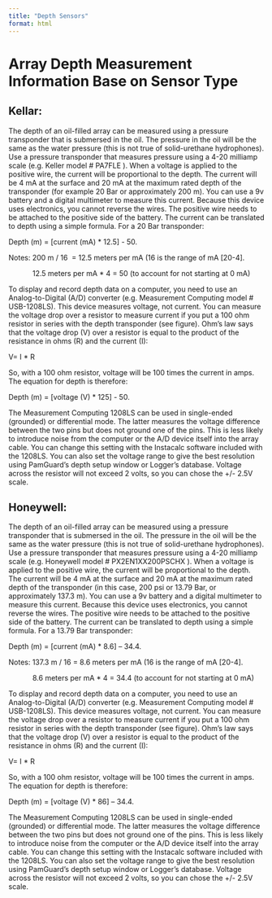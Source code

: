 ```yaml
---
title: "Depth Sensors"
format: html
---
```


# **Array Depth Measurement Information Base on Sensor Type**

## **Kellar:**

The depth of an oil-filled array can be measured using a pressure transponder that is submersed in the oil. The pressure in the oil will be the same as the water pressure (this is not true of solid-urethane hydrophones). Use a pressure transponder that measures pressure using a 4-20 milliamp scale (e.g. Keller model \# PA7FLE ). When a voltage is applied to the positive wire, the current will be proportional to the depth. The current will be 4 mA at the surface and 20 mA at the maximum rated depth of the transponder (for example 20 Bar or approximately 200 m). You can use a 9v battery and a digital multimeter to measure this current. Because this device uses electronics, you cannot reverse the wires. The positive wire needs to be attached to the positive side of the battery. The current can be translated to depth using a simple formula. For a 20 Bar transponder:

Depth (m) = \[current (mA) \* 12.5\] - 50.

Notes: 200 m / 16  = 12.5 meters per mA (16 is the range of mA \[20-4\].

            12.5 meters per mA \* 4 = 50 (to account for not starting at 0 mA)

To display and record depth data on a computer, you need to use an Analog-to-Digital (A/D) converter (e.g. Measurement Computing model \# USB-1208LS). This device measures voltage, not current. You can measure the voltage drop over a resistor to measure current if you put a 100 ohm resistor in series with the depth transponder (see figure). Ohm’s law says that the voltage drop (V) over a resistor is equal to the product of the resistance in ohms (R) and the current (I):

V= I \* R

So, with a 100 ohm resistor, voltage will be 100 times the current in amps. The equation for depth is therefore:

Depth (m) = \[voltage (V) \* 125\] - 50.

The Measurement Computing 1208LS can be used in single-ended (grounded) or differential mode. The latter measures the voltage difference between the two pins but does not ground one of the pins. This is less likely to introduce noise from the computer or the A/D device itself into the array cable. You can change this setting with the Instacalc software included with the 1208LS. You can also set the voltage range to give the best resolution using PamGuard’s depth setup window or Logger’s database. Voltage across the resistor will not exceed 2 volts, so you can chose the +/- 2.5V scale.

## **Honeywell:**

The depth of an oil-filled array can be measured using a pressure transponder that is submersed in the oil. The pressure in the oil will be the same as the water pressure (this is not true of solid-urethane hydrophones). Use a pressure transponder that measures pressure using a 4-20 milliamp scale (e.g. Honeywell model \# PX2EN1XX200PSCHX ). When a voltage is applied to the positive wire, the current will be proportional to the depth. The current will be 4 mA at the surface and 20 mA at the maximum rated depth of the transponder (in this case, 200 psi or 13.79 Bar, or approximately 137.3 m). You can use a 9v battery and a digital multimeter to measure this current. Because this device uses electronics, you cannot reverse the wires. The positive wire needs to be attached to the positive side of the battery. The current can be translated to depth using a simple formula. For a 13.79 Bar transponder:

Depth (m) = \[current (mA) \* 8.6\] – 34.4.

Notes: 137.3 m / 16 = 8.6 meters per mA (16 is the range of mA \[20-4\].

            8.6 meters per mA \* 4 = 34.4 (to account for not starting at 0 mA)

To display and record depth data on a computer, you need to use an Analog-to-Digital (A/D) converter (e.g. Measurement Computing model \# USB-1208LS). This device measures voltage, not current. You can measure the voltage drop over a resistor to measure current if you put a 100 ohm resistor in series with the depth transponder (see figure). Ohm’s law says that the voltage drop (V) over a resistor is equal to the product of the resistance in ohms (R) and the current (I):

V= I \* R

So, with a 100 ohm resistor, voltage will be 100 times the current in amps. The equation for depth is therefore:

Depth (m) = \[voltage (V) \* 86\] – 34.4.

The Measurement Computing 1208LS can be used in single-ended (grounded) or differential mode. The latter measures the voltage difference between the two pins but does not ground one of the pins. This is less likely to introduce noise from the computer or the A/D device itself into the array cable. You can change this setting with the Instacalc software included with the 1208LS. You can also set the voltage range to give the best resolution using PamGuard’s depth setup window or Logger’s database. Voltage across the resistor will not exceed 2 volts, so you can chose the +/- 2.5V scale.
